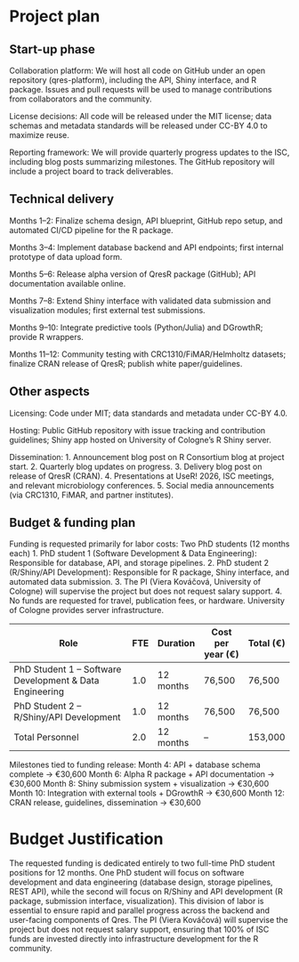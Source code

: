 # Project plan

## Start-up phase
Collaboration platform: We will host all code on GitHub under an open repository (qres-platform), including the API, Shiny interface, and R package. Issues and pull requests will be used to manage contributions from collaborators and the community.

License decisions: All code will be released under the MIT license; data schemas and metadata standards will be released under CC-BY 4.0 to maximize reuse.

Reporting framework: We will provide quarterly progress updates to the ISC, including blog posts summarizing milestones. The GitHub repository will include a project board to track deliverables.

## Technical delivery
Months 1–2: Finalize schema design, API blueprint, GitHub repo setup, and automated CI/CD pipeline for the R package.

Months 3–4: Implement database backend and API endpoints; first internal prototype of data upload form.

Months 5–6: Release alpha version of QresR package (GitHub); API documentation available online.

Months 7–8: Extend Shiny interface with validated data submission and visualization modules; first external test submissions.

Months 9–10: Integrate predictive tools (Python/Julia) and DGrowthR; provide R wrappers.

Months 11–12: Community testing with CRC1310/FiMAR/Helmholtz datasets; finalize CRAN release of QresR; publish white paper/guidelines.

## Other aspects

Licensing: Code under MIT; data standards and metadata under CC-BY 4.0.

Hosting: Public GitHub repository with issue tracking and contribution guidelines; Shiny app hosted on University of Cologne’s R Shiny server.

Dissemination:
1. Announcement blog post on R Consortium blog at project start.
2. Quarterly blog updates on progress.
3. Delivery blog post on release of QresR (CRAN).
4. Presentations at UseR! 2026, ISC meetings, and relevant microbiology conferences.
5. Social media announcements (via CRC1310, FiMAR, and partner institutes).

## Budget & funding plan

Funding is requested primarily for labor costs:
Two PhD students (12 months each)
1. PhD student 1 (Software Development & Data Engineering): Responsible for database, API, and storage pipelines.
2. PhD student 2 (R/Shiny/API Development): Responsible for R package, Shiny interface, and automated data submission.
3. The PI (Viera Kováčová, University of Cologne) will supervise the project but does not request salary support.
4. No funds are requested for travel, publication fees, or hardware. University of Cologne provides server infrastructure.

| Role                                                    | FTE | Duration  | Cost per year (€) | Total (€)   |
| ------------------------------------------------------- | --- | --------- | ----------------- | ----------- |
| PhD Student 1 – Software Development & Data Engineering | 1.0 | 12 months | 76,500            | 76,500      |
| PhD Student 2 – R/Shiny/API Development                 | 1.0 | 12 months | 76,500            | 76,500      |
|Total Personnel                                     | 2.0 | 12 months | –                 | 153,000 |


Milestones tied to funding release:
Month 4: API + database schema complete → €30,600
Month 6: Alpha R package + API documentation → €30,600
Month 8: Shiny submission system + visualization → €30,600
Month 10: Integration with external tools + DGrowthR → €30,600
Month 12: CRAN release, guidelines, dissemination → €30,600

# Budget Justification
The requested funding is dedicated entirely to two full-time PhD student positions for 12 months. One PhD student will focus on software development and data engineering (database design, storage pipelines, REST API), while the second will focus on R/Shiny and API development (R package, submission interface, visualization). This division of labor is essential to ensure rapid and parallel progress across the backend and user-facing components of Qres. The PI (Viera Kováčová) will supervise the project but does not request salary support, ensuring that 100% of ISC funds are invested directly into infrastructure development for the R community.
